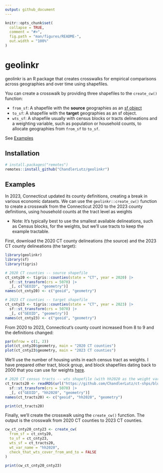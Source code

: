 ```yaml
---
output: github_document
---
```


<!-- README.md is generated from README.Rmd. Please edit that file -->

```r
knitr::opts_chunk$set(
  collapse = TRUE,
  comment = "#>",
  fig.path = "man/figures/README-",
  out.width = "100%"
)
```

# geolinkr

geolinkr is an R package that creates crosswalks for empirical comparisons across geographies and over time using shapefiles. 

You can create a crosswalk by providing three shapefiles to the `create_cw()` function:

- `from_sf`: A shapefile with the **source** geographies as an [sf object](https://github.com/r-spatial/sf?tab=readme-ov-file#simple-features-for-r) 
- `to_sf`: A shapefile with the **target** geographies as an sf object.
- `wts_sf`: A shapefile usually with census blocks or tracts delineations and a weighting variable, such as population or household counts, to allocate geographies from `from_sf` to `to_sf`. 

See [Examples](#Examples)
	

## Installation

``` r
# install.packages("remotes")
remotes::install_github("ChandlerLutz/geolinkr")
```

## Examples

In 2023, Connecticut updated its county definitions, creating a break in various economic datasets. We can use the `geolinkr::create_cw()` function to create a crosswalk from the Connecticut 2020 to the 2023 county definitions, using household counts at the tract level as weights 

- Note: It's typically best to use the smallest available delineations, such as Census blocks, for the weights, but we'll use tracts to keep the example tractable.

First, download the 2020 CT county delineations (the source) and the 2023 CT county delineations (the target):

```r
library(geolinkr)
library(sf)
library(tigris)

# 2020 CT counties -- source shapefile 
ct_cnty20 <- tigris::counties(state = "CT", year = 2020) |>
  sf::st_transform(crs = 5070) |>
  _[, c("GEOID", "geometry")]
names(ct_cnty20) <- c("geoid", "geometry")

# 2023 CT counties -- target shapefile
ct_cnty23 <- tigris::counties(state = "CT", year = 2023) |>
  sf::st_transform(crs = 5070) |>
  _[, c("GEOID", "geometry")]
names(ct_cnty23) <- c("geoid", "geometry")
```

From 2020 to 2023, Connecticut's county count increased from 8 to 9 and the definitions changed:

```r
par(mfrow = c(1, 2))
plot(ct_cnty20$geometry, main = "2020 CT counties")
plot(ct_cnty23$geometry, main = "2023 CT counties")
```

We'll use the number of housing units in each census tract as weights. I have prepared other tract, block group, and block shapefiles dating back to 2000 that you can use for weights [here](https://github.com/ChandlerLutz/census-blocks-tracks-shp).

```r
# 2020 CT census tracts -- wts shapefile (with hh2020 as the weight variable)
ct_tracts20 <- readRDS(url("https://github.com/ChandlerLutz/ct-shps/blob/main/ct_tracts20_sf.rds?raw=1")) |>
  sf::st_transform(crs = 5070) |>
  _[, c("GEOID", "hh2020", "geometry")]
names(ct_tracts20) <- c("geoid", "hh2020", "geometry")

print(ct_tracts20)
```

Finally, we'll create the crosswalk using the `create_cw()` function. The output is the crosswalk from 2020 CT counties to 2023 CT counties.

```r
cw_ct_cnty20_cnty23 <- create_cw(
  from_sf = ct_cnty20,
  to_sf = ct_cnty23,
  wts_sf = ct_tracts20,
  wt_var_name = "hh2020",
  check_that_wts_cover_from_and_to = FALSE
)

print(cw_ct_cnty20_cnty23)
```
